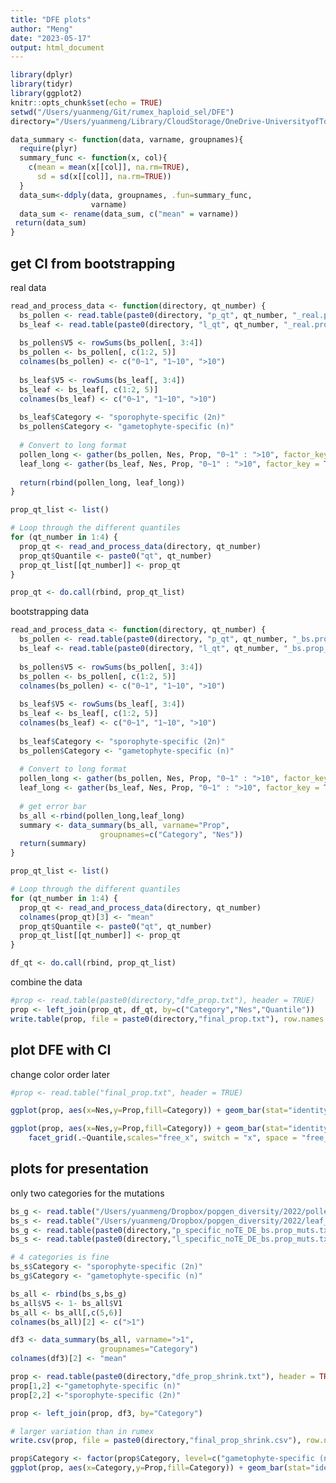 ```yaml
---
title: "DFE plots"
author: "Meng"
date: "2023-05-17"
output: html_document
---
```


```r
library(dplyr)
library(tidyr)
library(ggplot2)
knitr::opts_chunk$set(echo = TRUE)
setwd("/Users/yuanmeng/Git/rumex_haploid_sel/DFE")
directory="/Users/yuanmeng/Library/CloudStorage/OneDrive-UniversityofToronto/Manuscripts/rumex_haploid_sel/DFE/"

data_summary <- function(data, varname, groupnames){
  require(plyr)
  summary_func <- function(x, col){
    c(mean = mean(x[[col]], na.rm=TRUE),
      sd = sd(x[[col]], na.rm=TRUE))
  }
  data_sum<-ddply(data, groupnames, .fun=summary_func,
                  varname)
  data_sum <- rename(data_sum, c("mean" = varname))
 return(data_sum)
}
```



## get CI from bootstrapping

real data
```r
read_and_process_data <- function(directory, qt_number) {
  bs_pollen <- read.table(paste0(directory, "p_qt", qt_number, "_real.prop_muts.txt"))
  bs_leaf <- read.table(paste0(directory, "l_qt", qt_number, "_real.prop_muts.txt"))
  
  bs_pollen$V5 <- rowSums(bs_pollen[, 3:4])
  bs_pollen <- bs_pollen[, c(1:2, 5)]
  colnames(bs_pollen) <- c("0~1", "1~10", ">10")
  
  bs_leaf$V5 <- rowSums(bs_leaf[, 3:4])
  bs_leaf <- bs_leaf[, c(1:2, 5)]
  colnames(bs_leaf) <- c("0~1", "1~10", ">10")
  
  bs_leaf$Category <- "sporophyte-specific (2n)"
  bs_pollen$Category <- "gametophyte-specific (n)"
  
  # Convert to long format
  pollen_long <- gather(bs_pollen, Nes, Prop, "0~1" : ">10", factor_key = TRUE)
  leaf_long <- gather(bs_leaf, Nes, Prop, "0~1" : ">10", factor_key = TRUE)
  
  return(rbind(pollen_long, leaf_long))
}

prop_qt_list <- list()

# Loop through the different quantiles
for (qt_number in 1:4) {
  prop_qt <- read_and_process_data(directory, qt_number)
  prop_qt$Quantile <- paste0("qt", qt_number)
  prop_qt_list[[qt_number]] <- prop_qt
}

prop_qt <- do.call(rbind, prop_qt_list)
```

bootstrapping data
```r
read_and_process_data <- function(directory, qt_number) {
  bs_pollen <- read.table(paste0(directory, "p_qt", qt_number, "_bs.prop_muts.txt"))
  bs_leaf <- read.table(paste0(directory, "l_qt", qt_number, "_bs.prop_muts.txt"))
  
  bs_pollen$V5 <- rowSums(bs_pollen[, 3:4])
  bs_pollen <- bs_pollen[, c(1:2, 5)]
  colnames(bs_pollen) <- c("0~1", "1~10", ">10")
  
  bs_leaf$V5 <- rowSums(bs_leaf[, 3:4])
  bs_leaf <- bs_leaf[, c(1:2, 5)]
  colnames(bs_leaf) <- c("0~1", "1~10", ">10")
  
  bs_leaf$Category <- "sporophyte-specific (2n)"
  bs_pollen$Category <- "gametophyte-specific (n)"
  
  # Convert to long format
  pollen_long <- gather(bs_pollen, Nes, Prop, "0~1" : ">10", factor_key = TRUE)
  leaf_long <- gather(bs_leaf, Nes, Prop, "0~1" : ">10", factor_key = TRUE)
  
  # get error bar
  bs_all <-rbind(pollen_long,leaf_long)
  summary <- data_summary(bs_all, varname="Prop", 
                    groupnames=c("Category", "Nes"))
  return(summary)
}

prop_qt_list <- list()

# Loop through the different quantiles
for (qt_number in 1:4) {
  prop_qt <- read_and_process_data(directory, qt_number)
  colnames(prop_qt)[3] <- "mean"
  prop_qt$Quantile <- paste0("qt", qt_number)
  prop_qt_list[[qt_number]] <- prop_qt
}

df_qt <- do.call(rbind, prop_qt_list)
```


combine the data
```r
#prop <- read.table(paste0(directory,"dfe_prop.txt"), header = TRUE)
prop <- left_join(prop_qt, df_qt, by=c("Category","Nes","Quantile"))
write.table(prop, file = paste0(directory,"final_prop.txt"), row.names = F, quote = F)
```


## plot DFE with CI
change color order later
```r
#prop <- read.table("final_prop.txt", header = TRUE)

ggplot(prop, aes(x=Nes,y=Prop,fill=Category)) + geom_bar(stat="identity", position=position_dodge()) + theme_classic() + scale_x_discrete(limits=c("0~1", "1~10", ">10")) + scale_fill_manual(values = c("#CCEBC5", "#238B45"))  + labs(y="Proportion of mutations") + geom_errorbar(aes(ymin=mean-sd, ymax=mean+sd), width=.2, position=position_dodge(.9)) + theme(text = element_text(size = 20))

ggplot(prop, aes(x=Nes,y=Prop,fill=Category)) + geom_bar(stat="identity", position=position_dodge()) + theme_classic() + scale_x_discrete(limits=c("0~1", "1~10", ">10")) + scale_fill_manual(values = c("#CCEBC5", "#238B45"))  + labs(y="Proportion of mutations") + geom_errorbar(aes(ymin=mean-sd, ymax=mean+sd), width=.2, position=position_dodge(.9)) + theme(text = element_text(size = 15))+
    facet_grid(.~Quantile,scales="free_x", switch = "x", space = "free_x") 
```


## plots for presentation
only two categories for the mutations
```r
bs_g <- read.table("/Users/yuanmeng/Dropbox/popgen_diversity/2022/pollen_specific.prop_muts.txt")
bs_s <- read.table("/Users/yuanmeng/Dropbox/popgen_diversity/2022/leaf_specific.prop_muts.txt")
bs_g <- read.table(paste0(directory,"p_specific_noTE_DE_bs.prop_muts.txt"))
bs_s <- read.table(paste0(directory,"l_specific_noTE_DE_bs.prop_muts.txt"))

# 4 categories is fine
bs_s$Category <- "sporophyte-specific (2n)"
bs_g$Category <- "gametophyte-specific (n)"

bs_all <- rbind(bs_s,bs_g)
bs_all$V5 <- 1- bs_all$V1
bs_all <- bs_all[,c(5,6)]
colnames(bs_all)[2] <- c(">1")

df3 <- data_summary(bs_all, varname=">1", 
                    groupnames="Category")
colnames(df3)[2] <- "mean"

prop <- read.table(paste0(directory,"dfe_prop_shrink.txt"), header = TRUE)
prop[1,2] <-"gametophyte-specific (n)"
prop[2,2] <-"sporophyte-specific (2n)"

prop <- left_join(prop, df3, by="Category")

# larger variation than in rumex
write.csv(prop, file = paste0(directory,"final_prop_shrink.csv"), row.names = F, quote = F)
```

```r
prop$Category <- factor(prop$Category, level=c("gametophyte-specific (n)","sporophyte-specific (2n)")) # haploid is darker
ggplot(prop, aes(x=Category,y=Prop,fill=Category)) + geom_bar(stat="identity", position=position_dodge()) + theme_classic() +scale_fill_manual(values = c("#238B45","#CCEBC5"))  + labs(y="Proportion of mutations") + geom_errorbar(aes(ymin=mean-sd, ymax=mean+sd), width=.2, position=position_dodge(.9)) + theme(text = element_text(size = 20))

```



 